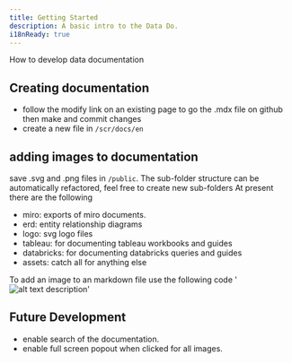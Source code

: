 ```yaml
---
title: Getting Started
description: A basic intro to the Data Do.
i18nReady: true
---
```


How to develop data documentation



## Creating documentation

- follow the modify link on an existing page to go the .mdx file on github then make and commit changes
- create a new file in `/scr/docs/en` 

## adding images to documentation
save .svg and .png files in `/public`. The sub-folder structure can be automatically refactored, feel free to create new 
sub-folders
At present there are the following
- miro: exports of miro documents.
- erd: entity relationship diagrams
- logo: svg logo files
- tableau: for documenting tableau workbooks and guides
- databricks: for documenting databricks queries and guides
- assets: catch all for anything else

To add an image to an markdown file use the following code
'<img src="path relative to /public" alt="alt text description" />'


## Future Development
- enable search of the documentation.
- enable full screen popout when clicked for all images.
